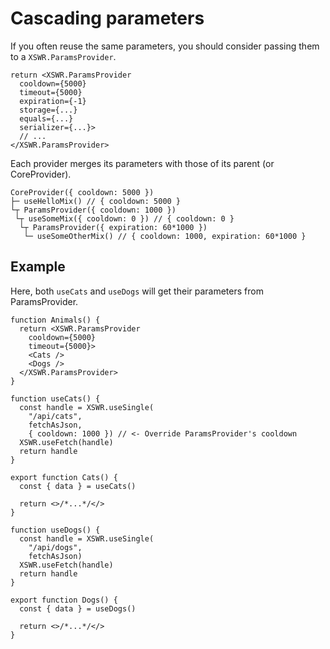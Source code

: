 # Cascading parameters

If you often reuse the same parameters, you should consider passing them to a `XSWR.ParamsProvider`.

```tsx
return <XSWR.ParamsProvider
  cooldown={5000}
  timeout={5000}
  expiration={-1}
  storage={...}
  equals={...}
  serializer={...}>
  // ...
</XSWR.ParamsProvider>
```

Each provider merges its parameters with those of its parent (or CoreProvider).

```tsx
CoreProvider({ cooldown: 5000 })
├─ useHelloMix() // { cooldown: 5000 }
└┬ ParamsProvider({ cooldown: 1000 })
 └┬ useSomeMix({ cooldown: 0 }) // { cooldown: 0 }
  └┬ ParamsProvider({ expiration: 60*1000 })
   └─ useSomeOtherMix() // { cooldown: 1000, expiration: 60*1000 }
```

## Example

Here, both `useCats` and `useDogs` will get their parameters from ParamsProvider.

```tsx
function Animals() {
  return <XSWR.ParamsProvider
    cooldown={5000}
    timeout={5000}>
    <Cats />
    <Dogs />
  </XSWR.ParamsProvider>
}

function useCats() {
  const handle = XSWR.useSingle(
    "/api/cats",
    fetchAsJson,
    { cooldown: 1000 }) // <- Override ParamsProvider's cooldown
  XSWR.useFetch(handle)
  return handle
}

export function Cats() {
  const { data } = useCats()

  return <>/*...*/</>
}

function useDogs() {
  const handle = XSWR.useSingle(
    "/api/dogs", 
    fetchAsJson)
  XSWR.useFetch(handle)
  return handle
}

export function Dogs() {
  const { data } = useDogs()

  return <>/*...*/</>
}
```